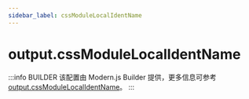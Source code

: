 ```yaml
---
sidebar_label: cssModuleLocalIdentName
---
```


# output.cssModuleLocalIdentName

:::info BUILDER
该配置由 Modern.js Builder 提供，更多信息可参考 [output.cssModuleLocalIdentName](https://modernjs.dev/builder/api/config-output.html#output-cssmodulelocalidentname)。
:::


<Main />
